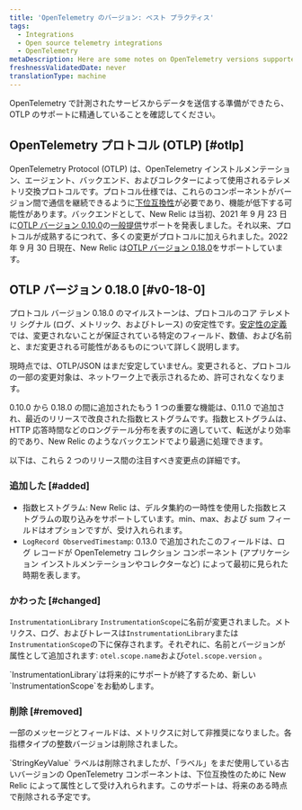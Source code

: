 ```yaml
---
title: 'OpenTelemetry のバージョン: ベスト プラクティス'
tags:
  - Integrations
  - Open source telemetry integrations
  - OpenTelemetry
metaDescription: Here are some notes on OpenTelemetry versions supported by New Relic.
freshnessValidatedDate: never
translationType: machine
---
```


OpenTelemetry で計測されたサービスからデータを送信する準備ができたら、OTLP のサポートに精通していることを確認してください。

## OpenTelemetry プロトコル (OTLP) [#otlp]

OpenTelemetry Protocol (OTLP) は、OpenTelemetry インストルメンテーション、エージェント、バックエンド、およびコレクターによって使用されるテレメトリ交換プロトコルです。プロトコル仕様では、これらのコンポーネントがバージョン間で通信を継続できるように[下位互換性](https://github.com/open-telemetry/opentelemetry-specification/blob/main/specification/protocol/requirements.md#backwards-compatibility)が必要であり、機能が低下する可能性があります。バックエンドとして、New Relic は当初、2021 年 9 月 23 日に[OTLP バージョン 0.10.0](https://github.com/open-telemetry/opentelemetry-proto/releases/tag/v0.10.0)の[一般提供](https://newrelic.com/blog/nerdlog/open-telemetry-support-ga)サポートを発表しました。それ以来、プロトコルが成熟するにつれて、多くの変更がプロトコルに加えられました。2022 年 9 月 30 日現在、New Relic は[OTLP バージョン 0.18.0](https://github.com/open-telemetry/opentelemetry-proto/releases/tag/v0.18.0)をサポートしています。

## OTLP バージョン 0.18.0 [#v0-18-0]

プロトコル バージョン 0.18.0 のマイルストーンは、プロトコルのコア テレメトリ シグナル (ログ、メトリック、およびトレース) の安定性です。[安定性の定義](https://github.com/open-telemetry/opentelemetry-proto/blob/e757e740ed7f63b2f969b45adf7abaea4a042fad/README.md#stability-definition)では、変更されないことが保証されている特定のフィールド、数値、および名前と、まだ変更される可能性があるものについて詳しく説明します。

<Callout variant="tip">
  現時点では、OTLP/JSON はまだ安定していません。変更されると、プロトコルの一部の変更対象は、ネットワーク上で表示されるため、許可されなくなります。
</Callout>

0.10.0 から 0.18.0 の間に追加されたもう 1 つの重要な機能は、0.11.0 で追加され、最近のリリースで改良された指数ヒストグラムです。指数ヒストグラムは、HTTP 応答時間などのロングテール分布を表すのに適していて、転送がより効率的であり、New Relic のようなバックエンドでより最適に処理できます。

以下は、これら 2 つのリリース間の注目すべき変更点の詳細です。

### 追加した [#added]

* 指数ヒストグラム: New Relic は、デルタ集約の一時性を使用した指数ヒストグラムの取り込みをサポートしています。min、max、および sum フィールドはオプションですが、受け入れられます。
* `LogRecord ObservedTimestamp`: 0.13.0 で追加されたこのフィールドは、ログ レコードが OpenTelemetry コレクション コンポーネント (アプリケーション インストルメンテーションやコレクターなど) によって最初に見られた時期を表します。

### かわった [#changed]

`InstrumentationLibrary` `InstrumentationScope`に名前が変更されました。メトリクス、ログ、およびトレースは`InstrumentationLibrary`または`InstrumentationScope`の下に保存されます。それぞれに、名前とバージョンが属性として追加されます: `otel.scope.name`および`otel.scope.version` 。

<Callout variant="caution">
  `InstrumentationLibrary`は将来的にサポートが終了するため、新しい`InstrumentationScope`をお勧めします。
</Callout>

### 削除 [#removed]

一部のメッセージとフィールドは、メトリクスに対して非推奨になりました。各指標タイプの整数バージョンは削除されました。

<Callout variant="caution">
  `StringKeyValue` ラベルは削除されましたが、「ラベル」をまだ使用している古いバージョンの OpenTelemetry コンポーネントは、下位互換性のために New Relic によって属性として受け入れられます。このサポートは、将来のある時点で削除される予定です。
</Callout>